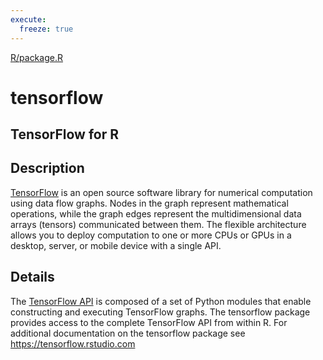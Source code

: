 ```yaml
---
execute:
  freeze: true
---
```


[R/package.R](https://github.com/rstudio/tensorflow//blob/main/R/package.R#L22) 

# tensorflow

## TensorFlow for R

## Description
 [TensorFlow](https://www.tensorflow.org) is an open source software library for numerical computation using data flow graphs. Nodes in the graph represent mathematical operations, while the graph edges represent the multidimensional data arrays (tensors) communicated between them. The flexible architecture allows you to deploy computation to one or more CPUs or GPUs in a desktop, server, or mobile device with a single API. 




## Details
 The [TensorFlow  API](https://www.tensorflow.org/api_docs/python/tf/all_symbols) is composed of a set of Python modules that enable constructing and executing TensorFlow graphs. The tensorflow package provides access to the complete TensorFlow API from within R.  For additional documentation on the tensorflow package see [https://tensorflow.rstudio.com](https://tensorflow.rstudio.com) 






